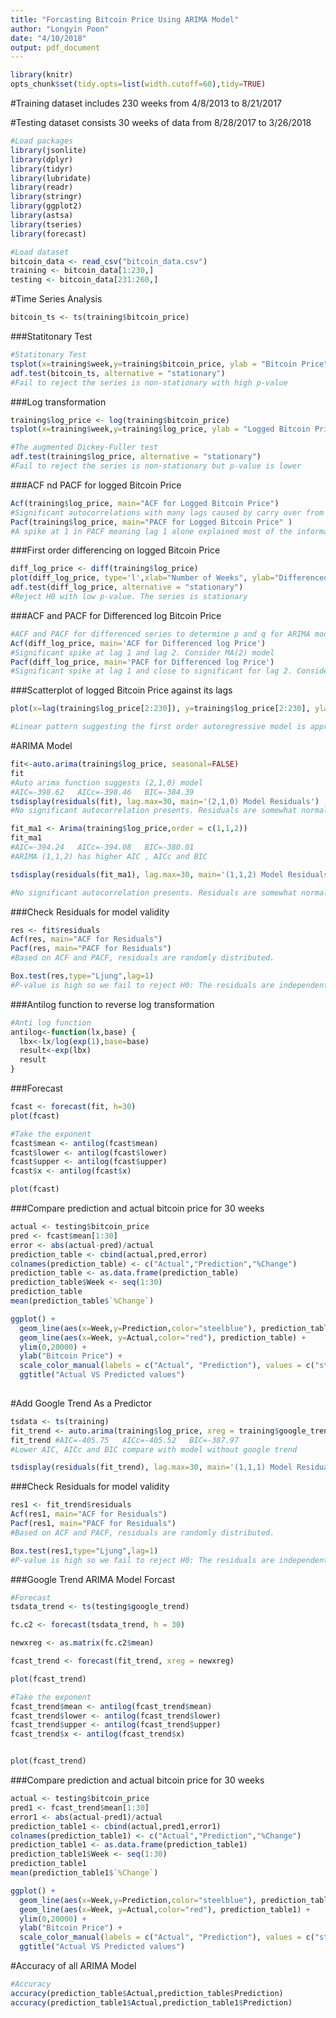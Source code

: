 ```yaml
---
title: "Forcasting Bitcoin Price Using ARIMA Model"
author: "Longyin Poon"
date: "4/10/2018"
output: pdf_document
---
```


```r
library(knitr)
opts_chunk$set(tidy.opts=list(width.cutoff=60),tidy=TRUE)
```

#Training dataset includes 230 weeks from 4/8/2013 to 8/21/2017

#Testing dataset consists 30 weeks of data from 8/28/2017 to 3/26/2018

```r
#Load packages
library(jsonlite)
library(dplyr)
library(tidyr)
library(lubridate)
library(readr)
library(stringr)
library(ggplot2)
library(astsa)
library(tseries)
library(forecast)
```
```r
#Load dataset
bitcoin_data <- read_csv("bitcoin_data.csv")
training <- bitcoin_data[1:230,]
testing <- bitcoin_data[231:260,]
```

#Time Series Analysis
```r
bitcoin_ts <- ts(training$bitcoin_price)

```

###Statitonary Test
```r
#Statitonary Test
tsplot(x=training$week,y=training$bitcoin_price, ylab = "Bitcoin Price", xlab = "Number of Weeks",main = "Weekly Bitcoin Price from 4/8/2013 to 8/21/2017", col="steelblue", lwd=3)
adf.test(bitcoin_ts, alternative = "stationary")
#Fail to reject the series is non-stationary with high p-value
```

###Log transformation
```r
training$log_price <- log(training$bitcoin_price)
tsplot(x=training$week,y=training$log_price, ylab = "Logged Bitcoin Price", xlab = "Number of Weeks",main = "Weekly Logged Bitcoin Price from 4/8/2013 to 8/21/2017", col="steelblue", lwd=3)

#The augmented Dickey-Fuller test
adf.test(training$log_price, alternative = "stationary")
#Fail to reject the series is non-stationary but p-value is lower
```

###ACF nd PACF for logged Bitcoin Price
```r
Acf(training$log_price, main="ACF for Logged Bitcoin Price") 
#Significant autocorrelations with many lags caused by carry over from earlier lags
Pacf(training$log_price, main="PACF for Logged Bitcoin Price" ) 
#A spike at 1 in PACF meaning lag 1 alone explained most of the information

```

###First order differencing on logged Bitcoin Price

```r
diff_log_price <- diff(training$log_price)
plot(diff_log_price, type='l',xlab="Number of Weeks", ylab="Differenced logged Bitcoin Price", main = "First Order Differencing on logged Bitcoin Price")
adf.test(diff_log_price, alternative = "stationary")
#Reject H0 with low p-value. The series is stationary
```

###ACF and PACF for Differenced log Bitcoin Price
```r
#ACF and PACF for differenced series to determine p and q for ARIMA model
Acf(diff_log_price, main='ACF for Differenced log Price')
#Significant spike at lag 1 and lag 2. Consider MA(2) model
Pacf(diff_log_price, main='PACF for Differenced log Price')
#Significant spike at lag 1 and close to significant for lag 2. Consider AR(1) or AR(2) model
```

###Scatterplot of logged Bitcoin Price against its lags
```r
plot(x=lag(training$log_price[2:230]), y=training$log_price[2:230], ylab = "Logged Bitcoin Price", xlab = "Lag 1 Logged Bitcoin Price", pch=19, cex=0.7, col = "steelblue", main = "Scatterplot of Logged Bitcoin Price VS Lag 1 Logged Bitcoin Price")

#Linear pattern suggesting the first order autoregressive model is appropriate.
```

#ARIMA Model
```r
fit<-auto.arima(training$log_price, seasonal=FALSE)
fit
#Auto arima function suggests (2,1,0) model
#AIC=-398.62   AICc=-398.46   BIC=-384.39
tsdisplay(residuals(fit), lag.max=30, main='(2,1,0) Model Residuals')
#No significant autocorrelation presents. Residuals are somewhat normally distributed.

fit_ma1 <- Arima(training$log_price,order = c(1,1,2))
fit_ma1
#AIC=-394.24   AICc=-394.08   BIC=-380.01
#ARIMA (1,1,2) has higher AIC , AICc and BIC

tsdisplay(residuals(fit_ma1), lag.max=30, main='(1,1,2) Model Residuals')

#No significant autocorrelation presents. Residuals are somewhat normally distributed.
```

###Check Residuals for model validity
```R
res <- fit$residuals
Acf(res, main="ACF for Residuals")
Pacf(res, main="PACF for Residuals")
#Based on ACF and PACF, residuals are randomly distributed.

Box.test(res,type="Ljung",lag=1)
#P-value is high so we fail to reject H0: The residuals are independent. Box-Ljung test confirms our results.

```

###Antilog function to reverse log transformation
```r
#Anti log function
antilog<-function(lx,base) { 
  lbx<-lx/log(exp(1),base=base) 
  result<-exp(lbx) 
  result 
} 
```

###Forecast
```r
fcast <- forecast(fit, h=30)
plot(fcast)

#Take the exponent
fcast$mean <- antilog(fcast$mean)
fcast$lower <- antilog(fcast$lower)
fcast$upper <- antilog(fcast$upper)
fcast$x <- antilog(fcast$x)

plot(fcast)
```

###Compare prediction and actual bitcoin price for 30 weeks
```r
actual <- testing$bitcoin_price
pred <- fcast$mean[1:30]
error <- abs(actual-pred)/actual
prediction_table <- cbind(actual,pred,error)
colnames(prediction_table) <- c("Actual","Prediction","%Change")
prediction_table <- as.data.frame(prediction_table)
prediction_table$Week <- seq(1:30)
prediction_table
mean(prediction_table$`%Change`)

ggplot() + 
  geom_line(aes(x=Week,y=Prediction,color="steelblue"), prediction_table)+ 
  geom_line(aes(x=Week, y=Actual,color="red"), prediction_table) +
  ylim(0,20000) +
  ylab("Bitcoin Price") +
  scale_color_manual(labels = c("Actual", "Prediction"), values = c("steelblue", "red")) + theme_classic() +
  ggtitle("Actual VS Predicted values")
  
```

#Add Google Trend As a Predictor
```r
tsdata <- ts(training)
fit_trend <- auto.arima(training$log_price, xreg = training$google_trend)
fit_trend #AIC=-405.75   AICc=-405.52   BIC=-387.97
#Lower AIC, AICc and BIC compare with model without google trend

tsdisplay(residuals(fit_trend), lag.max=30, main='(1,1,1) Model Residuals')
```

###Check Residuals for model validity
```R
res1 <- fit_trend$residuals
Acf(res1, main="ACF for Residuals")
Pacf(res1, main="PACF for Residuals")
#Based on ACF and PACF, residuals are randomly distributed.

Box.test(res1,type="Ljung",lag=1)
#P-value is high so we fail to reject H0: The residuals are independent. Box-Ljung test confirms our results.

```

###Google Trend ARIMA Model Forcast
```r
#Forecast
tsdata_trend <- ts(testing$google_trend)

fc.c2 <- forecast(tsdata_trend, h = 30)

newxreg <- as.matrix(fc.c2$mean)

fcast_trend <- forecast(fit_trend, xreg = newxreg)

plot(fcast_trend)

#Take the exponent
fcast_trend$mean <- antilog(fcast_trend$mean)
fcast_trend$lower <- antilog(fcast_trend$lower)
fcast_trend$upper <- antilog(fcast_trend$upper)
fcast_trend$x <- antilog(fcast_trend$x)


plot(fcast_trend)
```


###Compare prediction and actual bitcoin price for 30 weeks
```r
actual <- testing$bitcoin_price
pred1 <- fcast_trend$mean[1:30]
error1 <- abs(actual-pred1)/actual
prediction_table1 <- cbind(actual,pred1,error1)
colnames(prediction_table1) <- c("Actual","Prediction","%Change")
prediction_table1 <- as.data.frame(prediction_table1)
prediction_table1$Week <- seq(1:30)
prediction_table1
mean(prediction_table1$`%Change`)

ggplot() + 
  geom_line(aes(x=Week,y=Prediction,color="steelblue"), prediction_table1)+ 
  geom_line(aes(x=Week, y=Actual,color="red"), prediction_table1) +
  ylim(0,20000) +
  ylab("Bitcoin Price") +
  scale_color_manual(labels = c("Actual", "Prediction"), values = c("steelblue", "red")) + theme_classic() +
  ggtitle("Actual VS Predicted values")

```


#Accuracy of all ARIMA Model
```r
#Accuracy
accuracy(prediction_table$Actual,prediction_table$Prediction)
accuracy(prediction_table1$Actual,prediction_table1$Prediction)
```



